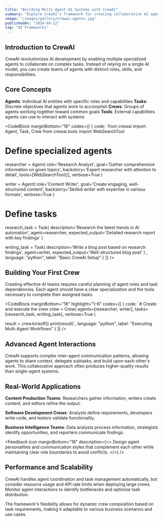 ```yaml
---
title: "Building Multi-Agent AI Systems with CrewAI"
summary: "Explore CrewAI's framework for creating collaborative AI agent teams that work together to solve complex tasks through role-based cooperation."
image: "/images/gallery/crewai-agents.jpg"
publishedAt: "2024-09-12"
tag: "AI Frameworks"
---
```


## Introduction to CrewAI

CrewAI revolutionizes AI development by enabling multiple specialized agents to collaborate on complex tasks. Instead of relying on a single AI model, you can create teams of agents with distinct roles, skills, and responsibilities.

## Core Concepts

**Agents**: Individual AI entities with specific roles and capabilities
**Tasks**: Discrete objectives that agents work to accomplish
**Crews**: Groups of agents working together toward common goals
**Tools**: External capabilities agents can use to interact with systems

<CodeBlock
    marginBottom="16"
    codes={[
      {
        code:
`from crewai import Agent, Task, Crew
from crewai.tools import WebSearchTool

# Define specialized agents
researcher = Agent(
    role='Research Analyst',
    goal='Gather comprehensive information on given topics',
    backstory='Expert researcher with attention to detail',
    tools=[WebSearchTool()],
    verbose=True
)

writer = Agent(
    role='Content Writer',
    goal='Create engaging, well-structured content',
    backstory='Skilled writer with expertise in various formats',
    verbose=True
)

# Define tasks
research_task = Task(
    description='Research the latest trends in AI automation',
    agent=researcher,
    expected_output='Detailed research report with key findings'
)

writing_task = Task(
    description='Write a blog post based on research findings',
    agent=writer,
    expected_output='Well-structured blog post'
)`,
        language: "python",
        label: "Basic CrewAI Setup"
      }
    ]}
/>

## Building Your First Crew

Creating effective AI teams requires careful planning of agent roles and task dependencies. Each agent should have a clear specialization and the tools necessary to complete their assigned tasks.

<CodeBlock
    marginBottom="16"
    highlight="1-6"
    codes={[
      {
        code:
`# Create and execute the crew
crew = Crew(
    agents=[researcher, writer],
    tasks=[research_task, writing_task],
    verbose=True
)

result = crew.kickoff()
print(result)`,
        language: "python",
        label: "Executing Multi-Agent Workflows"
      }
    ]}
/>

## Advanced Agent Interactions

CrewAI supports complex inter-agent communication patterns, allowing agents to share context, delegate subtasks, and build upon each other's work. This collaborative approach often produces higher-quality results than single-agent systems.

## Real-World Applications

**Content Production Teams**: Researchers gather information, writers create content, and editors refine the output.

**Software Development Crews**: Analysts define requirements, developers write code, and testers validate functionality.

**Business Intelligence Teams**: Data analysts process information, strategists identify opportunities, and reporters communicate findings.

<Feedback
    icon
    marginBottom="16"
    description={<>
        Design agent personalities and communication styles that complement each other while maintaining clear role boundaries to avoid conflicts.
    </>}
/>

## Performance and Scalability

CrewAI handles agent coordination and task management automatically, but consider resource usage and API rate limits when deploying large crews. Monitor agent interactions to identify bottlenecks and optimize task distribution.

The framework's flexibility allows for dynamic crew composition based on task requirements, making it adaptable to various business scenarios and use cases.